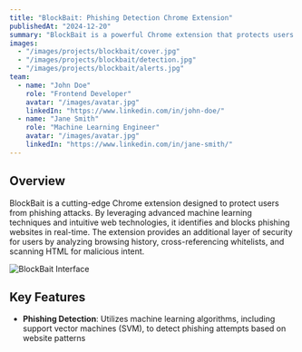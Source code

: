 ```yaml
---
title: "BlockBait: Phishing Detection Chrome Extension"
publishedAt: "2024-12-20"
summary: "BlockBait is a powerful Chrome extension that protects users from phishing attacks using advanced machine learning and reliable detection mechanisms."
images:
  - "/images/projects/blockbait/cover.jpg"
  - "/images/projects/blockbait/detection.jpg"
  - "/images/projects/blockbait/alerts.jpg"
team:
  - name: "John Doe"
    role: "Frontend Developer"
    avatar: "/images/avatar.jpg"
    linkedIn: "https://www.linkedin.com/in/john-doe/"
  - name: "Jane Smith"
    role: "Machine Learning Engineer"
    avatar: "/images/avatar.jpg"
    linkedIn: "https://www.linkedin.com/in/jane-smith/"
---
```


## Overview

BlockBait is a cutting-edge Chrome extension designed to protect users from phishing attacks. By leveraging advanced machine learning techniques and intuitive web technologies, it identifies and blocks phishing websites in real-time. The extension provides an additional layer of security for users by analyzing browsing history, cross-referencing whitelists, and scanning HTML for malicious intent.

![BlockBait Interface](/images/projects/blockbait/detection.jpg)

## Key Features

- **Phishing Detection**: Utilizes machine learning algorithms, including support vector machines (SVM), to detect phishing attempts based on website patterns
